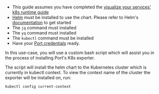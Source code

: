 - This guide assumes you have completed the [visualize your services' k8s runtime guide](https://docs.port.io/guides/all/visualize-service-k8s-runtime/) 
- [Helm](https://helm.sh) must be installed to use the chart. Please refer to Helm's [documentation](https://helm.sh/docs) to get started
- The `jq` command must installed
- The `yq` command must installed
- The `kubectl` command must be installed
- Have your [Port credentials](/build-your-software-catalog/custom-integration/api/#find-your-port-credentials) ready.

In this use-case, you will use a custom bash script which will assist you in the process of installing Port's K8s exporter.

The script will install the helm chart to the Kubernetes cluster which is currently in kubectl context.
To view the context name of the cluster the exporter will be installed on, run:

```bash
kubectl config current-context
```